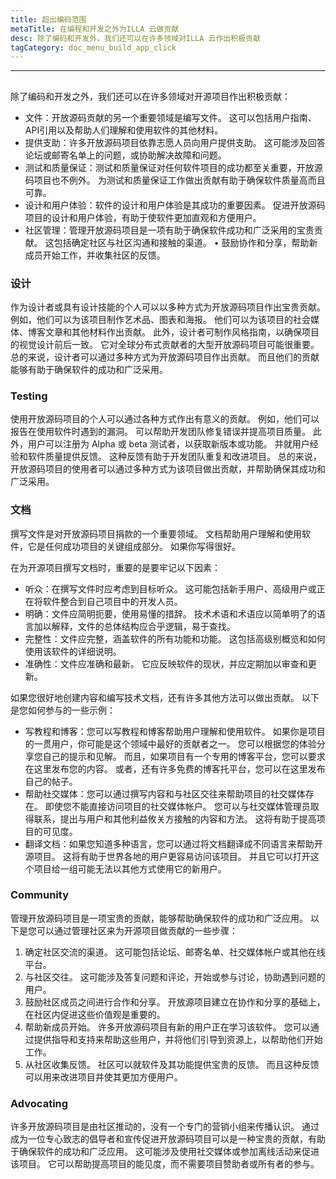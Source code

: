 ```yaml
---
title: 超出编码范围
metaTitle: 在编程和开发之外为ILLA 云做贡献
desc: 除了编码和开发外，我们还可以在许多领域对ILLA 云作出积极贡献
tagCategory: doc_menu_build_app_click
---
```


* * *

## <Heading hidden>超越编码</Heading>

除了编码和开发之外，我们还可以在许多领域对开源项目作出积极贡献：

-   文件：开放源码贡献的另一个重要领域是编写文件。 这可以包括用户指南、API引用以及帮助人们理解和使用软件的其他材料。
-   提供支助：许多开放源码项目依靠志愿人员向用户提供支助。 这可能涉及回答论坛或邮寄名单上的问题，或协助解决故障和问题。
-   测试和质量保证：测试和质量保证对任何软件项目的成功都至关重要，开放源码项目也不例外。 为测试和质量保证工作做出贡献有助于确保软件质量高而且可靠。
-   设计和用户体验：软件的设计和用户体验是其成功的重要因素。 促进开放源码项目的设计和用户体验，有助于使软件更加直观和方便用户。
-   社区管理：管理开放源码项目是一项有助于确保软件成功和广泛采用的宝贵贡献。 这包括确定社区与社区沟通和接触的渠道。 • 鼓励协作和分享，帮助新成员开始工作，并收集社区的反馈。

### [](https://www.illacloud.com/zh-CN/blog/opensource-for-non-developers#design)设计

作为设计者或具有设计技能的个人可以以多种方式为开放源码项目作出宝贵贡献。 例如，他们可以为该项目制作艺术品、图表和海报。 他们可以为该项目的社会媒体、博客文章和其他材料作出贡献。 此外，设计者可制作风格指南，以确保项目的视觉设计前后一致。 它对全球分布式贡献者的大型开放源码项目可能很重要。 总的来说，设计者可以通过多种方式为开放源码项目作出贡献。 而且他们的贡献能够有助于确保软件的成功和广泛采用。

### [](https://www.illacloud.com/zh-CN/blog/opensource-for-non-developers#testing)Testing

使用开放源码项目的个人可以通过各种方式作出有意义的贡献。 例如，他们可以报告在使用软件时遇到的漏洞。 可以帮助开发团队修复错误并提高项目质量。 此外，用户可以注册为 Alpha 或 beta 测试者，以获取新版本或功能。 并就用户经验和软件质量提供反馈。 这种反馈有助于开发团队重复和改进项目。 总的来说，开放源码项目的使用者可以通过多种方式为该项目做出贡献，并帮助确保其成功和广泛采用。

### [](https://www.illacloud.com/zh-CN/blog/opensource-for-non-developers#documentation)文档

撰写文件是对开放源码项目捐款的一个重要领域。 文档帮助用户理解和使用软件，它是任何成功项目的关键组成部分。 如果你写得很好。

在为开源项目撰写文档时，重要的是要牢记以下因素：

-   听众：在撰写文件时应考虑到目标听众。 这可能包括新手用户、高级用户或正在将软件整合到自己项目中的开发人员。
-   明确：文件应简明扼要，使用易懂的措辞。 技术术语和术语应以简单明了的语言加以解释，文件的总体结构应合乎逻辑，易于查找。
-   完整性：文件应完整，涵盖软件的所有功能和功能。 这包括高级别概览和如何使用该软件的详细说明。
-   准确性：文件应准确和最新。 它应反映软件的现状，并应定期加以审查和更新。

如果您很好地创建内容和编写技术文档，还有许多其他方法可以做出贡献。 以下是您如何参与的一些示例：

-   写教程和博客：您可以写教程和博客帮助用户理解和使用软件。 如果你是项目的一贯用户，你可能是这个领域中最好的贡献者之一。 您可以根据您的体验分享您自己的提示和见解。 而且，如果项目有一个专用的博客平台，您可以要求在这里发布您的内容。 或者，还有许多免费的博客托平台，您可以在这里发布自己的帖子。
-   帮助社交媒体：您可以通过撰写内容和与社区交往来帮助项目的社交媒体存在。 即使您不能直接访问项目的社交媒体帐户。 您可以与社交媒体管理员取得联系，提出与用户和其他利益攸关方接触的内容和方法。 这将有助于提高项目的可见度。
-   翻译文档：如果您知道多种语言，您可以通过将文档翻译成不同语言来帮助开源项目。 这将有助于世界各地的用户更容易访问该项目。 并且它可以打开这个项目给一组可能无法以其他方式使用它的新用户。

### [](https://www.illacloud.com/zh-CN/blog/opensource-for-non-developers#community)Community

管理开放源码项目是一项宝贵的贡献，能够帮助确保软件的成功和广泛应用。 以下是您可以通过管理社区来为开源项目做贡献的一些步骤：

1.  确定社区交流的渠道。 这可能包括论坛、邮寄名单、社交媒体帐户或其他在线平台。
2.  与社区交往。 这可能涉及答复问题和评论，开始或参与讨论，协助遇到问题的用户。
3.  鼓励社区成员之间进行合作和分享。 开放源项目建立在协作和分享的基础上，在社区内促进这些价值观是重要的。
4.  帮助新成员开始。 许多开放源码项目有新的用户正在学习该软件。 您可以通过提供指导和支持来帮助这些用户，并将他们引导到资源上，以帮助他们开始工作。
5.  从社区收集反馈。 社区可以就软件及其功能提供宝贵的反馈。 而且这种反馈可以用来改进项目并使其更加方便用户。

### [](https://www.illacloud.com/zh-CN/blog/opensource-for-non-developers#advocating)Advocating

许多开放源码项目是由社区推动的，没有一个专门的营销小组来传播认识。 通过成为一位专心致志的倡导者和宣传促进开放源码项目可以是一种宝贵的贡献，有助于确保软件的成功和广泛应用。 这可能涉及使用社交媒体或参加离线活动来促进该项目。 它可以帮助提高项目的能见度，而不需要项目赞助者或所有者的参与。
